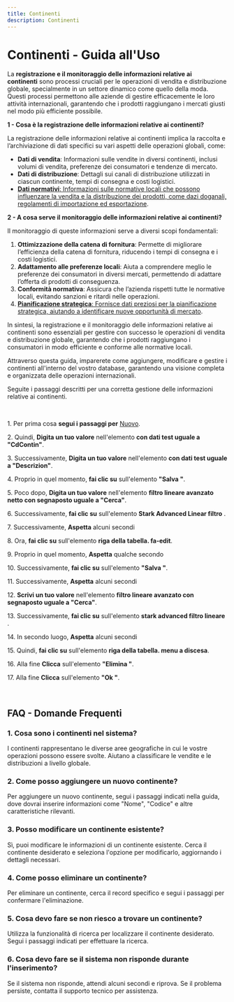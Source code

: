 ```yaml
---
title: Continenti
description: Continenti
---
```


# Continenti - Guida all'Uso

La **registrazione e il monitoraggio delle informazioni relative ai continenti** sono processi cruciali per le operazioni di vendita e distribuzione globale, specialmente in un settore dinamico come quello della moda. Questi processi permettono alle aziende di gestire efficacemente le loro attività internazionali, garantendo che i prodotti raggiungano i mercati giusti nel modo più efficiente possibile.

**1 - Cosa è la registrazione delle informazioni relative ai continenti?**

La registrazione delle informazioni relative ai continenti implica la raccolta e l’archiviazione di dati specifici su vari aspetti delle operazioni globali, come:

* **Dati di vendita**: Informazioni sulle vendite in diversi continenti, inclusi volumi di vendita, preferenze dei consumatori e tendenze di mercato.
* **Dati di distribuzione**: Dettagli sui canali di distribuzione utilizzati in ciascun continente, tempi di consegna e costi logistici.
* [**Dati normativi**: Informazioni sulle normative locali che possono influenzare la vendita e la distribuzione dei prodotti, come dazi doganali, regolamenti di importazione ed esportazione](https://www.tributarioassociato.it/it/news/159/nuovi-chiarimenti-dell-agenzia-delle-entrate-in-tema-di-esterometro/).

**2 - A cosa serve il monitoraggio delle informazioni relative ai continenti?**

Il monitoraggio di queste informazioni serve a diversi scopi fondamentali:

1. **Ottimizzazione della catena di fornitura**: Permette di migliorare l’efficienza della catena di fornitura, riducendo i tempi di consegna e i costi logistici.
2. **Adattamento alle preferenze locali**: Aiuta a comprendere meglio le preferenze dei consumatori in diversi mercati, permettendo di adattare l’offerta di prodotti di conseguenza.
3. **Conformità normativa**: Assicura che l’azienda rispetti tutte le normative locali, evitando sanzioni e ritardi nelle operazioni.
4. [**Pianificazione strategica**: Fornisce dati preziosi per la pianificazione strategica, aiutando a identificare nuove opportunità di mercato](https://www.ipsoa.it/guide/esterometro-come-quando-inviare-dati-operazioni-tranfrontaliere).

In sintesi, la registrazione e il monitoraggio delle informazioni relative ai continenti sono essenziali per gestire con successo le operazioni di vendita e distribuzione globale, garantendo che i prodotti raggiungano i consumatori in modo efficiente e conforme alle normative locali.

Attraverso questa guida, imparerete come aggiungere, modificare e gestire i continenti all'interno del vostro database, garantendo una visione completa e organizzata delle operazioni internazionali.

Seguite i passaggi descritti per una corretta gestione delle informazioni relative ai continenti.

 

1\. Per prima cosa **segui i passaggi per** [Nuovo](/docs/Z_Operazioni%20base/Nuovo).

2\. Quindi, **Digita un tuo valore** nell'elemento **con dati test uguale a "CdContin"**.

3\. Successivamente, **Digita un tuo valore** nell'elemento **con dati test uguale a "Descrizion"**.

4\. Proprio in quel momento, **fai clic su** sull'elemento **"Salva "**.

5\. Poco dopo, **Digita un tuo valore** nell'elemento **filtro lineare avanzato netto con segnaposto uguale a "Cerca"**.

6\. Successivamente, **fai clic su** sull'elemento **Stark Advanced Linear filtro** .

7\. Successivamente, **Aspetta** alcuni secondi

8\. Ora, **fai clic su** sull'elemento **riga della tabella. fa-edit**.

9\. Proprio in quel momento, **Aspetta** qualche secondo

10\. Successivamente, **fai clic su** sull'elemento **"Salva "**.

11\. Successivamente, **Aspetta** alcuni secondi

12\. **Scrivi un tuo valore** nell'elemento **filtro lineare avanzato con segnaposto uguale a "Cerca"**.

13\. Successivamente, **fai clic su** sull'elemento **stark advanced filtro lineare** .

14\. In secondo luogo, **Aspetta** alcuni secondi

15\. Quindi, **fai clic su** sull'elemento **riga della tabella. menu a discesa**.

16\. Alla fine **Clicca** sull'elemento **"Elimina "**.

17\. Alla fine **Clicca** sull'elemento **"Ok "**.

 

## FAQ - Domande Frequenti

### 1. **Cosa sono i continenti nel sistema?**

I continenti rappresentano le diverse aree geografiche in cui le vostre operazioni possono essere svolte. Aiutano a classificare le vendite e le distribuzioni a livello globale.

### 2. **Come posso aggiungere un nuovo continente?**

Per aggiungere un nuovo continente, segui i passaggi indicati nella guida, dove dovrai inserire informazioni come "Nome", "Codice" e altre caratteristiche rilevanti.

### 3. **Posso modificare un continente esistente?**

Sì, puoi modificare le informazioni di un continente esistente. Cerca il continente desiderato e seleziona l'opzione per modificarlo, aggiornando i dettagli necessari.

### 4. **Come posso eliminare un continente?**

Per eliminare un continente, cerca il record specifico e segui i passaggi per confermare l'eliminazione.

### 5. **Cosa devo fare se non riesco a trovare un continente?**

Utilizza la funzionalità di ricerca per localizzare il continente desiderato. Segui i passaggi indicati per effettuare la ricerca.

### 6. **Cosa devo fare se il sistema non risponde durante l'inserimento?**

Se il sistema non risponde, attendi alcuni secondi e riprova. Se il problema persiste, contatta il supporto tecnico per assistenza.